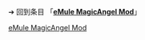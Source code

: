 {{LSR
|article = eMule MagicAngel Mod
|latest_release_version = 3.8 alpha2
|latest_release_date = {{Start date and age|2009|05|12}}
}}<noinclude>

➔ 回到条目 「'''[[eMule MagicAngel Mod]]'''」
[[Category:最新預覽版模板|eMule MagicAngel Mod]]
</noinclude>